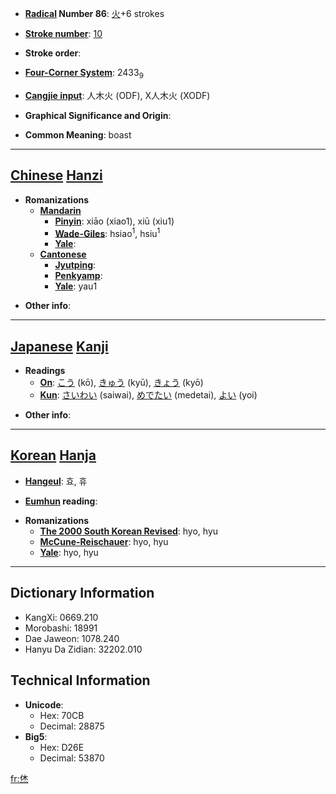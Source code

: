 * '''[[Wiktionary:Chinese radical index| Radical]] Number 86''': [[Wiktionary:Chinese radical index 火|火]]+6 strokes

* '''[[Wiktionary:Chinese total strokes index|Stroke number]]''': [[Wiktionary:Chinese total strokes index 10|10]]

* '''Stroke order''': 

* '''[[Wiktionary:Chinese four corner index|Four-Corner System]]''': 2433<sub>9</sub>

* '''[[Wiktionary:Chinese Cangjie index|Cangjie input]]''': 人木火 (ODF), X人木火 (XODF)

* '''Graphical Significance and Origin''': 

* '''Common Meaning''': boast

----

== [[Chinese]] [[Hanzi]] ==

* '''Romanizations'''
** '''[[Mandarin]]'''
*** '''[[Pinyin]]''': xiāo (xiao1), xiū (xiu1)
*** '''[[Wade-Giles]]''': hsiao<sup>1</sup>, hsiu<sup>1</sup>
*** '''[[Yale]]''': 
** '''[[Cantonese]]'''
*** '''[[Jyutping]]''':
*** '''[[Penkyamp]]''': 
*** '''[[Yale]]''': yau1

* '''Other info''': 

----

== [[Japanese]] [[Kanji]] ==

* '''Readings'''
** '''[[On]]''': [[こう]] (kō), [[きゅう]] (kyū), [[きょう]] (kyō)
** '''[[Kun]]''': [[さいわい]] (saiwai), [[めでたい]] (medetai), [[よい]] (yoi)

* '''Other info''':  

----

== [[Korean]] [[Hanja]] ==

* '''[[Hangeul]]''': 효, 휴

* '''[[Eumhun]] reading''': 

* '''Romanizations'''
** '''[[The 2000 South Korean Revised Romanization|The 2000 South Korean Revised]]''': hyo, hyu
** '''[[McCune-Reischauer]]''': hyo, hyu
** '''[[Yale]]''': hyo, hyu

----

== Dictionary Information ==

* KangXi: 0669.210
* Morobashi: 18991
* Dae Jaweon: 1078.240
* Hanyu Da Zidian: 32202.010

== Technical Information ==

* '''Unicode''':
** Hex: 70CB
** Decimal: 28875
* '''Big5''':
** Hex: D26E
** Decimal: 53870

[[fr:烋]]